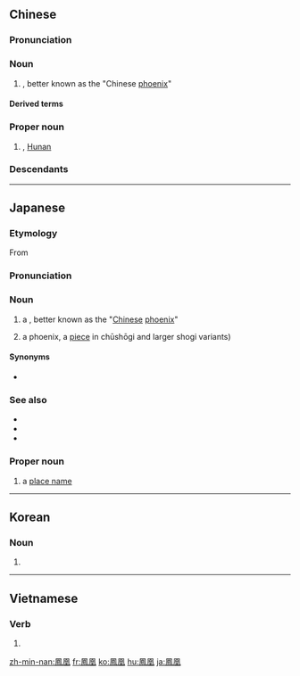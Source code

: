 ==Chinese==
{{zh-forms|male Chinese phoenix|female Chinese phoenix|s=凤凰}}
{{wikipedia|lang=zh|凤凰}}
{{wikipedia|Fenghuang}}

===Pronunciation===
{{zh-pron
|m=fènghuáng,tl=y
|c=fung6 wong4
|h=pfs=fung-fòng
|mn=hōng-hông
|w=3von hhuaan
|cat=n,pn
}}

===Noun===
{{zh-noun}}

# {{lb|zh|Chinese mythology}} {{w|fenghuang}}, better known as the "Chinese [[phoenix]]"

====Derived terms====
{{zh-der|鳳凰男|捧鳳凰似的|老鴰窩裡出鳳凰|鳳凰來儀|鳳凰臺|雞棲鳳凰食|鳳凰蛋|鳳凰花專線|鳳凰簫|鳳凰竹|鳳凰無寶處不落|鳳凰木|鳳凰山|鳳凰在笯|鳳凰于飛|鴉窩裡出鳳凰|鳳凰飛上梧桐樹|鳳凰池}}

===Proper noun===
{{zh-proper}}

# {{w|Fenghuang County}}, [[Hunan]]

===Descendants===
{{CJKV||s=鳳%凰|ほう%おう|봉황|phượng hoàng}}

{{zh-cat|Advanced|Mythological creatures}}

----

==Japanese==
{{ja-kanjitab|ほう|おう|yomi=o}}
{{wikipedia|lang=ja|鳳凰 (曖昧さ回避)}}
{{wikipedia|lang=ja}}

===Etymology===
From {{der|ja|zh|鳳凰}}

===Pronunciation===
{{ja-pron|ほうおう|acc=3|a=Ja-hōō.ogg|y=o}}

===Noun===
{{ja-noun|ほうおう|hhira=ほうわう}}

# {{lb|zh|Chinese mythology|sort=ほうおう}} a {{w|fenghuang}}, better known as the "[[Chinese]] [[phoenix]]"
# {{lb|ja|shogi|sort=ほうおう}} a phoenix, a [[piece]] in chūshōgi and larger shogi variants)

====Synonyms====
* {{ja-r|フェニックス}}

===See also===
* {{ja-r|不%死%鳥|ふ%し%ちょう}}
* {{ja-r|火の鳥|ひ の とり}}
* {{ja-r|朱%雀|^す%ざく}}

===Proper noun===
{{ja-pos|proper|hhira=ほうわう|ほうおう}}

# a [[place name]]

{{C|ja|Mythological creatures|sort=ほうおう|Mountains|Japan|China}}

----

==Korean==
{{ko-hanjatab}}

===Noun===
{{ko-noun|hangeul=봉황}}

# {{hanja form of|봉황|fenghuang}}

----

==Vietnamese==
{{vi-hantutab}}

===Verb===
{{vi-hantu}}

# {{han tu form of|phượng hoàng|[[phoenix]]}}

[[zh-min-nan:鳳凰]]
[[fr:鳳凰]]
[[ko:鳳凰]]
[[hu:鳳凰]]
[[ja:鳳凰]]